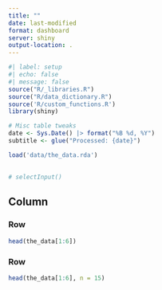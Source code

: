 ```yaml
---
title: ""
date: last-modified
format: dashboard
server: shiny
output-location: .
---
```



```r
#| label: setup
#| echo: false
#| message: false
source("R/_libraries.R")
source("R/data_dictionary.R")
source('R/custom_functions.R')
library(shiny)

# Misc table tweaks
date <- Sys.Date() |> format("%B %d, %Y")
subtitle <- glue("Processed: {date}")

load('data/the_data.rda')
```


## {.toolbar}

```r
# selectInput()
```


## Column

### Row {height=35%}

```r
head(the_data[1:6])
```


### Row {height=65%}

```r
head(the_data[1:6], n = 15)
```